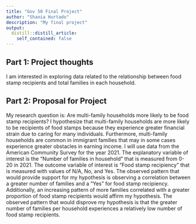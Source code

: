 ```yaml
---
title: "Gov 50 Final Project"
author: "Shania Hurtado"
description: "My final project"
output:
  distill::distill_article:
    self_contained: false
---
```




## Part 1: Project thoughts

I am interested in exploring data related to the relationship between food stamp recipients and total families in each household. 

## Part 2: Proposal for Project

My research question is: Are multi-family households more likely to be food stamp recipients? I hypothesize that multi-family households are more likely to be recipients of food stamps because they experience greater financial strain due to caring for many individuals. Furthermore, multi-family households are common in immigrant families that may in some cases experience greater obstacles in earning income. I will use data from the American Community Survey for the year 2021. The explanatory variable of interest is the "Number of families in household" that is measured from 0-20 in 2021. The outcome variable of interest is "Food stamp recipiency" that is measured with values of N/A, No, and Yes. The observed pattern that would provide support for my hypothesis is observing a correlation between a greater number of families and a "Yes" for food stamp recipiency. Additionally, an increasing pattern of more families correlated with a greater proportion of food stamp recipients would affirm my hypothesis. The observed pattern that would disprove my hypothesis is that the greater number of families per household experiences a relatively low number of food stamp recipients. 